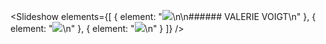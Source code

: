 
<Slideshow
  elements={[
    {
      element:
        "![](/uploads/Schauspielhaus_Capri_c_Ruiz_Cruz_HighRes_05A5023.jpg)\n\n###### VALERIE VOIGT\n"
    },
    { element: "![](/uploads/18_IMG_1554.jpg)\n" },
    {
      element:
        "![](/uploads/64-180313_Das_Mädchen_mit_dem_Fingerhut_GP-0273.jpg)\n"
    }
  ]}
/>

<Grid variant="Work-List" />
